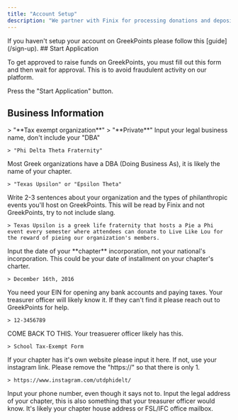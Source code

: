 ```yaml
---
title: "Account Setup"
description: "We partner with Finix for processing donations and depositing your donations!"
---
```

<Info>
  If you haven't setup your account on GreekPoints please follow this [guide](/sign-up).
</Info>
## Start Application

To get approved to raise funds on GreekPoints, you must fill out this form and then wait for approval. This is to avoid fraudulent activity on our platform.

Press the "Start Application" button.

## Business Information

<Steps>
  <Step title="Business Type">
    > "**Tax exempt organization**"
  </Step>

  <Step title="Ownership Type">
    > "**Private**"
  </Step>

  <Step title="Legal Business Name">
    Input your legal business name, don't include your "DBA"

    > "Phi Delta Theta Fraternity"
  </Step>

  <Step title="Doing Business As">
    Most Greek organizations have a DBA (Doing Business As), it is likely the name of your chapter.&#x20;

    > "Texas Upsilon" or "Epsilon Theta"
  </Step>

  <Step title="Step 5">
    Write 2-3 sentences about your organization and the types of philanthropic events you'll host on GreekPoints. This will be read by Finix and not GreekPoints, try to not include slang.

    > Texas Upsilon is a greek life fraternity that hosts a Pie a Phi event every semester where attendees can donate to Live Like Lou for the reward of pieing our organization's members.
  </Step>

  <Step title="Step 6">
    Input the date of your **chapter** incorporation, not your national's incorporation. This could be your date of installment on your chapter's charter.

    > December 16th, 2016
  </Step>

  <Step title="Step 7">
    You need your EIN for opening any bank accounts and paying taxes. Your treasurer officer will likely know it. If they can't find it please reach out to GreekPoints for help.

    > 12-3456789
  </Step>

  <Step title="Tax-Exemption Status Proof">
    COME BACK TO THIS. Your treasuerer officer likely has this.

    > School Tax-Exempt Form
  </Step>

  <Step title="Step 8">
    If your chapter has it's own website please input it here. If not, use your instagram link. Please remove the "https://" so that there is only 1.

    > https://www.instagram.com/utdphidelt/
  </Step>

  <Step title="Step 9">
    Input your phone number, even though it says not to.
  </Step>

  <Step title="Business Address">
    Input the legal address of your chapter, this is also something that your treasurer officer would know. It's likely your chapter house address or FSL/IFC office mailbox.


  </Step>

  <Step title="Step 11">

  </Step>
</Steps>